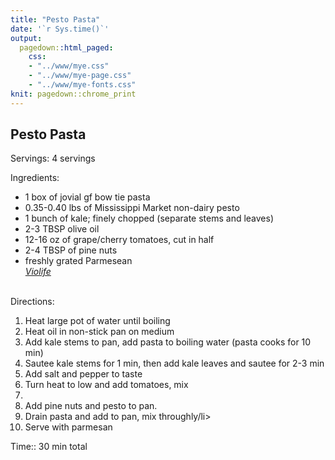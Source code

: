 ```yaml
---
title: "Pesto Pasta"
date: '`r Sys.time()`'
output: 
  pagedown::html_paged:
    css: 
    - "../www/mye.css"
    - "../www/mye-page.css"
    - "../www/mye-fonts.css"
knit: pagedown::chrome_print
---
```


## Pesto Pasta  

<span class="mh">Servings:</span> 4 servings
<br>

<span class="mh">Ingredients:</span>  
<div class="my2cols">
<ul>
  <li>1 box of jovial gf bow tie pasta</li>
  <li>0.35-0.40 lbs of Mississippi Market non-dairy pesto</li>
  <li>1 bunch of kale; finely chopped (separate stems and leaves)</li>
  <li>2-3 TBSP olive oil</li>
  <li>12-16 oz of grape/cherry tomatoes, cut in half</li>
  <li>2-4 TBSP of pine nuts</li>
  <li>freshly grated Parmesean<br><i><a href="https://shop.violifefoods.com/just-like-parmesan" target="_blank">Violife</a></i></li>
</ul>
</div>
<br>
<span class="mh">Directions:</span> 
<div class="my2cols">
<ol>
  <li>Heat large pot of water until boiling</li>
  <li>Heat oil in non-stick pan on medium </li>
  <li>Add kale stems to pan, add pasta to boiling water (pasta cooks for 10 min)</li>
  <li>Sautee kale stems for 1 min, then add kale leaves and sautee for 2-3 min </li>
  <li>Add salt and pepper to taste </li>
  <li>Turn heat to low and add tomatoes, mix<li>
  <li>Add pine nuts and pesto to pan.</li> 
  <li>Drain pasta and add to pan, mix throughly/li>
  <li>Serve with parmesan</li>
</ol>
</div>

<span class="mh">Time:</span>: 30 min total 
